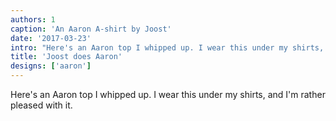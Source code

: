 ```yaml
---
authors: 1
caption: 'An Aaron A-shirt by Joost'
date: '2017-03-23'
intro: "Here's an Aaron top I whipped up. I wear this under my shirts, and I'm rather pleased with it."
title: 'Joost does Aaron'
designs: ['aaron']
---
```


<!-- truncate -->

Here's an Aaron top I whipped up. I wear this under my shirts, and I'm rather pleased with it.
